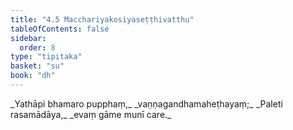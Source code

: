 ```yaml
---
title: "4.5 Macchariyakosiyaseṭṭhivatthu"
tableOfContents: false
sidebar:
  order: 8
type: "tipitaka"
basket: "su"
book: "dh"
---
```



<DynamicBreadcrumb />

<Division number="49" book="dh">

<Paragraph number="53" type="verses" book="dh">
_Yathāpi bhamaro pupphaṃ,_  
_vaṇṇagandhamaheṭhayaṃ;_  
_Paleti rasamādāya,_  
_evaṃ gāme munī care._
</Paragraph>
</Division>